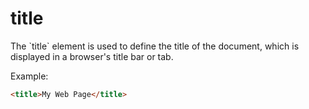 
# title
<Separator />
The `title` element is used to define the title of the document, which is displayed in a browser's title bar or tab.

Example:
```html
<title>My Web Page</title>
```
